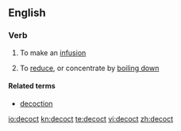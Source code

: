 ==English==

===Verb===
{{en-verb}}

# {{context|cooking}} To make an [[infusion]]
# {{context|cooking}} To [[reduce]], or concentrate by [[boil down|boiling down]]

====Related terms====
* [[decoction]]

[[io:decoct]]
[[kn:decoct]]
[[te:decoct]]
[[vi:decoct]]
[[zh:decoct]]